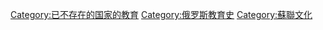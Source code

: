 [[Category:已不存在的国家的教育|Category:已不存在的国家的教育]]
[[Category:俄罗斯教育史|Category:俄罗斯教育史]]
[[Category:蘇聯文化|Category:蘇聯文化]]